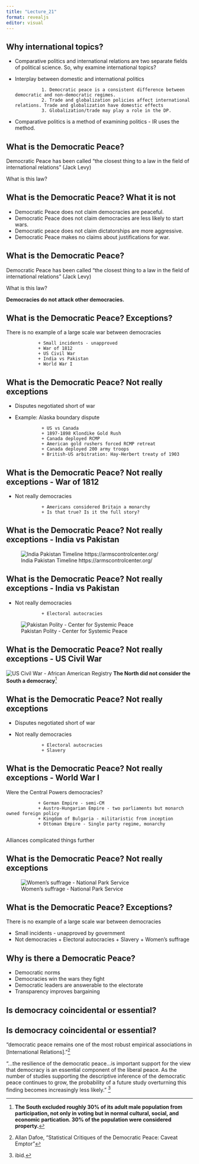 ```yaml
---
title: "Lecture_21"
format: revealjs
editor: visual
---
```


## Why international topics?

-   Comparative politics and international relations are two separate fields of political science. So, why examine international topics?

-   Interplay between domestic and international politics

                  1. Democratic peace is a consistent difference between democratic and non-democratic regimes.
                  2. Trade and globalization policies affect international relations. Trade and globalization have domestic effects
                  3. Globalization/trade may play a role in the DP.

-   Comparative politics is a method of examining politics - IR uses the method.

## What is the Democratic Peace?

Democratic Peace has been called "the closest thing to a law in the field of international relations" (Jack Levy)

What is this law?

## What is the Democratic Peace? What it is not

-   Democratic Peace does not claim democracies are peaceful.
-   Democratic Peace does not claim democracies are less likely to start wars.
-   Democratic peace does not claim dictatorships are more aggressive.
-   Democratic Peace makes no claims about justifications for war.

## What is the Democratic Peace?

Democratic Peace has been called "the closest thing to a law in the field of international relations" (Jack Levy)

What is this law?

**Democracies do not attack other democracies.**

## What is the Democratic Peace? Exceptions?

There is no example of a large scale war between democracies

                + Small incidents - unapproved
                + War of 1812
                + US Civil War
                + India vs Pakistan
                + World War I

## What is the Democratic Peace? Not really exceptions

-   Disputes negotiated short of war

-   Example: Alaska boundary dispute

                  + US vs Canada
                  + 1897-1898 Klondike Gold Rush
                  + Canada deployed RCMP
                  + American gold rushers forced RCMP retreat
                  + Canada deployed 200 army troops
                  + British-US arbitration: Hay-Herbert treaty of 1903

## What is the Democratic Peace? Not really exceptions - War of 1812

-   Not really democracies

                  + Americans considered Britain a monarchy
                  + Is that true? Is it the full story?

## What is the Democratic Peace? Not really exceptions - India vs Pakistan

![India Pakistan Timeline https://armscontrolcenter.org/](India-Pakistan-Timeline.jpg)

## What is the Democratic Peace? Not really exceptions - India vs Pakistan

-   Not really democracies

                  + Electoral autocracies

![Pakistan Polity - Center for Systemic Peace](pakistan_polity.jpg)

## What is the Democratic Peace? Not really exceptions - US Civil War

![US Civil War - African American Registry](American-Civil-War-Battle.jpg) **The North did not consider the South a democracy**[^1]

[^1]: **The South excluded roughly 30% of its adult male population from participation, not only in voting but in normal cultural, social, and economic partication. 30% of the population were considered property.**

## What is the Democratic Peace? Not really exceptions

-   Disputes negotiated short of war

-   Not really democracies

                  + Electoral autocracies
                  + Slavery

## What is the Democratic Peace? Not really exceptions - World War I

Were the Central Powers democracies?

                + German Empire - semi-CM
                + Austro-Hungarian Empire - two parliaments but monarch owned foreign policy 
                + Kingdom of Bulgaria - militaristic from inception 
                + Ottoman Empire - Single party regime, monarchy
                

Alliances complicated things further

## What is the Democratic Peace? Not really exceptions

![Women's suffrage - National Park Service](Suffrage.png)

## What is the Democratic Peace? Exceptions?

There is no example of a large scale war between democracies

-   Small incidents - unapproved by government
-   Not democracies + Electoral autocracies + Slavery + Women's suffrage

## Why is there a Democratic Peace?

-   Democratic norms
-   Democracies win the wars they fight
-   Democratic leaders are answerable to the electorate
-   Transparency improves bargaining

## Is democracy coincidental or essential?

## Is democracy coincidental or essential?

"democratic peace remains one of the most robust empirical associations in \[International Relations\]."[^2]

[^2]: Allan Dafoe, "Statistical Critiques of the Democratic Peace: Caveat Emptor"

"...the resilience of the democratic peace...is important support for the view that democracy is an essential component of the liberal peace. As the number of studies supporting the descriptive inference of the democratic peace continues to grow, the probability of a future study overturning this finding becomes increasingly less likely." [^3]

[^3]: ibid.
